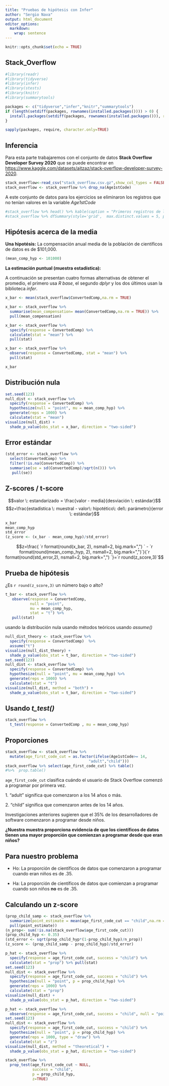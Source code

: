 ```yaml
---
title: "Pruebas de hipótesis con Infer"
author: "Sergio Nava"
output: html_document
editor_options: 
  markdown: 
    wrap: sentence
---
```


```r
knitr::opts_chunk$set(echo = TRUE)
```

## Stack_Overflow

```r
#library(readr)
#library(tidyverse)
#library(infer)
#library(stests)
#library(knitr)
#library(summarytools)

packages <- c("tidyverse","infer","knitr","summarytools")
if (length(setdiff(packages, rownames(installed.packages()))) > 0) {
  install.packages(setdiff(packages, rownames(installed.packages())), repos = "http://cran.rstudio.com") 
}

sapply(packages, require, character.only=TRUE)
```

## Inferencia

Para esta parte trabajaremos con el conjunto de datos **Stack Overflow Developer Survey 2020** que se puede encontrar en [https://www.kaggle.com/datasets/aitzaz/stack-overflow-developer-survey-2020](Stack Overflow). 

```r
stack_overflow<-read_csv("stack_overflow.csv.gz",show_col_types = FALSE)
stack_overflow <- stack_overflow %>% drop_na(Age1stCode)
```

 A este conjunto de datos para los ejercicios se eliminaron los registros que no tenían valores en la variable *Age1stCode*
 
```r
#stack_overflow %>% head() %>% kable(caption = "Primeros registros de la base de datos stack_overflow")
#stack_overflow %>% dfSummary(style='grid',  max.distinct.values = 5, plain.ascii = FALSE, graph.col = FALSE)
```

## Hipótesis acerca de la media

**Una hipotésis:** La compensación anual media de la población de científicos de datos es de \$101,000.

```r
(mean_comp_hyp <- 101000)
```


**La estimación puntual (muestra estadística):**

A continuación se presentan cuatro formas alternativas de obtener el promedio, el primero usa *R base*, el segundo *dplyr* y los dos últimos usan la biblioteca *infer*.

```r
x_bar <- mean(stack_overflow$ConvertedComp,na.rm = TRUE)

x_bar <- stack_overflow %>% 
  summarise(mean_compensation= mean(ConvertedComp,na.rm = TRUE)) %>% 
  pull(mean_compensation)

x_bar <- stack_overflow %>% 
  specify(response = ConvertedComp) %>%
  calculate(stat = "mean") %>%
  pull(stat)

x_bar <- stack_overflow %>% 
  observe(response = ConvertedComp, stat = "mean") %>% 
  pull(stat)

x_bar
```

## Distribución nula

```r
set.seed(123)
null_dist <- stack_overflow %>%
  specify(response = ConvertedComp) %>%
  hypothesize(null = "point", mu = mean_comp_hyp) %>%
  generate(reps = 1000) %>%
  calculate(stat = "mean")
visualize(null_dist) +
  shade_p_value(obs_stat = x_bar, direction = "two-sided")

```

## Error estándar

```r
(std_error <- stack_overflow %>% 
  select(ConvertedComp) %>%
  filter(!is.na(ConvertedComp)) %>%
  summarise(se = sd(ConvertedComp)/sqrt(n())) %>%
   pull(se))
```

## Z-scores / t-score

$$valor \: estandarizado = \frac{valor - media}{desviación \: estándar}$$ $$z=\frac{estadística \: muestral - valor\: hipotético\: del\: parámetro}{error \: estándar}$$

```r
x_bar
mean_comp_hyp
std_error
(z_score <- (x_bar - mean_comp_hyp)/std_error)
```

$$z=\frac{ `r format(round(x_bar, 2), nsmall=2, big.mark=",") ` -  `r format(round(mean_comp_hyp, 2), nsmall=2, big.mark=",")`}{`r format(round(std_error,2), nsmall=2, big.mark=",") `}=`r round(z_score,3)`$$

## Prueba de hipótesis

¿Es `r round(z_score,3)` un número bajo o alto?


```r
t_bar <- stack_overflow %>%
   observe(response = ConvertedComp, 
           null = "point", 
           mu = mean_comp_hyp, 
           stat = "t") %>%
   pull(stat)
```

usando la distribución nula usando métodos teóricos usando *assume()*

```r
null_dist_theory <- stack_overflow %>%
  specify(response = ConvertedComp)  %>%
  assume("t")
visualize(null_dist_theory) +
  shade_p_value(obs_stat = t_bar, direction = "two-sided")
set.seed(123)
null_dist <- stack_overflow %>%
  specify(response = ConvertedComp) %>%
  hypothesize(null = "point", mu = mean_comp_hyp) %>%
  generate(reps = 1000) %>%
  calculate(stat = "t")
visualize(null_dist, method = "both") +
  shade_p_value(obs_stat = t_bar, direction = "two-sided")
```

## Usando *t_test()*

```r
stack_overflow %>%
  t_test(response = ConvertedComp , mu = mean_comp_hyp)
```

## Proporciones


```r
stack_overflow <- stack_overflow %>% 
  mutate(age_first_code_cut = as.factor(ifelse(Age1stCode>= 14,
                                     "adult","child")))
stack_overflow %>% select(age_first_code_cut) %>% table() 
#%>%  prop.table()
```

`age_first_code_cut` clasifica cuándo el usuario de Stack Overflow comenzó a programar por primera vez.

1\.
"adult" significa que comenzaron a los 14 años o más.

2\.
"child" significa que comenzaron antes de los 14 años.

Investigaciones anteriores sugieren que el 35% de los desarrolladores de software comenzaron a programar desde niños.

**¿Nuestra muestra proporciona evidencia de que los científicos de datos tienen una mayor proporción que comienzan a programar desde que eran niños?**

## Para nuestro problema

-   Ho: La proporción de científicos de datos que comenzaron a programar cuando eran niños es de .35.

-   Ha: La proporción de científicos de datos que comienzan a programar cuando son niños **no** es de .35.

## Calculando un z-score

```r
(prop_child_samp <- stack_overflow %>% 
  summarize(point_estimate = mean(age_first_code_cut == "child",na.rm = TRUE)) %>% 
  pull(point_estimate))
(n_prop<- sum(!is.na(stack_overflow$age_first_code_cut)))
(prop_child_hyp <- 0.35)
(std_error <- sqrt(prop_child_hyp*(1-prop_child_hyp)/n_prop))
(z_score <- (prop_child_samp - prop_child_hyp)/std_error)
```


```r
p_hat <- stack_overflow %>%
  specify(response = age_first_code_cut, success = "child") %>%
  calculate(stat = "prop") %>% pull(stat)
set.seed(123)
null_dist <- stack_overflow %>%
  specify(response = age_first_code_cut, success = "child") %>%
  hypothesize(null = "point", p = prop_child_hyp) %>%
  generate(reps = 1000) %>%
  calculate(stat = "prop")
visualize(null_dist) +
  shade_p_value(obs_stat = p_hat, direction = "two-sided")
```


```r
p_hat <- stack_overflow %>%
  observe(response = age_first_code_cut, success = "child", null = "point", p = prop_child_hyp, stat = "z")
set.seed(123)
null_dist <- stack_overflow %>%
  specify(response = age_first_code_cut, success = "child") %>%
  hypothesize(null = "point", p = prop_child_hyp) %>%
  generate(reps = 1000, type = "draw") %>%
  calculate(stat = "z")
visualize(null_dist, method = "theoretical") +
  shade_p_value(obs_stat = p_hat, direction = "two-sided")
```


```r
stack_overflow %>%
  prop_test(age_first_code_cut ~ NULL, 
            success = "child",
            p = prop_child_hyp,
            z=TRUE)
```

